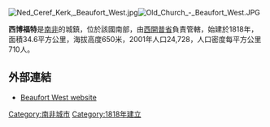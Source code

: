 [[Image:Ned_Ceref_Kerk,_Beaufort_West.jpg|right]][[Image:Old_Church_-_Beaufort_West.JPG|thumb]]

'''西博福特'''是[[南非|南非]]的城鎮，位於該國南部，由[[西開普省|西開普省]]負責管轄，始建於1818年，面積34.6平方公里，海拔高度650米，2001年人口24,728，人口密度每平方公里710人。

==外部連結==
*[http://www.beaufortwestsa.co.za Beaufort West website] {{Wayback|url=http://www.beaufortwestsa.co.za/ |date=20170923133831 }}

{{SouthAfrica-geo-stub}}
[[Category:南非城市|Category:南非城市]]
[[Category:1818年建立|Category:1818年建立]]